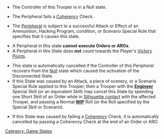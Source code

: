 {{section-game-states}}

{{image | name=eng-disconnected.jpg | style=128 }}

{{skillbox |red| Disconnected State | NULL}}
{{activation}}
* The Controller of this Trooper is in a Null state. 
{{n4list}}
* The Peripheral fails a [[Coherency]] Check.
{{n4end}}
* The [[Peripheral]] is subject to a successful Attack or Effect of an Ammunition, Hacking Program, condition, or Scenario Special Rule that specifies that it causes this state. 
{{effects}}
* A Peripheral in this state '''cannot execute Orders or AROs'''.
* A Peripheral in this State does '''not''' count towards the Player's [[Victory Points]]. 
{{cancellation}}
* This state is automatically cancelled if the Controller of this Peripheral recovers from the [[Null]] state which caused the activation of the Disconnected State.
* If this State was caused by an Attack, a piece of scenery, or a Scenario Special Rule applied to this Trooper, then  a Trooper with the '''[[Engineer]]''' Special Skill (or an equivalent Skill) may cancel this State by spending one Short Skill of an Order while in [[Silhouette contact]] with the affected Trooper, and passing a Normal '''[[WIP]]''' Roll (or the Roll specified by the Special Skill or Scenario).
{{n4list}}
* If this State was caused by failing a [[Coherency]] Check, it is automatically cancelled by passing a Coherency Check at the end of an Order or ARO.
{{n4end}}


[[Category: Game States]]